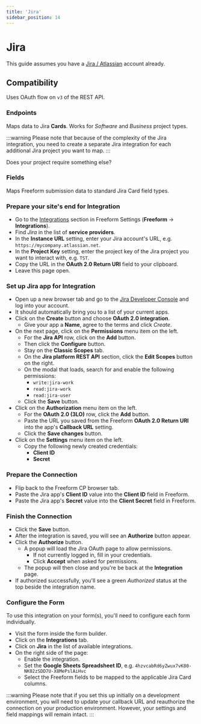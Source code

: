 ```yaml
---
title: 'Jira'
sidebar_position: 14
---
```



# Jira<Badge type="pro" text="Pro" /><Badge type="feature" text="New in 5.7+" />

This guide assumes you have a [Jira / Atlassian](https://www.atlassian.com/software/jira) account already.

## Compatibility

Uses OAuth flow on `v3` of the REST API.

### Endpoints
Maps data to Jira **Cards**. Works for _Software_ and _Business_ project types.

:::warning
Please note that because of the complexity of the Jira integration, you need to create a separate Jira integration for each additional Jira project you want to map.
:::

Does your project require something else? &nbsp; <PrimaryButtonWithLink to='/support/' label='Contact Us' />

### Fields
Maps Freeform submission data to standard Jira Card field types.

<VerticalStepWrapper>
<StepMarkdown>

### Prepare your site's end for Integration

- Go to the [Integrations](../configuration/settings.mdx#integrations) section in Freeform Settings (**Freeform** → **Integrations**).
- Find _Jira_ in the list of **service providers**.
- In the **Instance URL** setting, enter your Jira account's URL, e.g. `https://mycompany.atlassian.net`.
- In the **Project Key** setting, enter the project key of the Jira project you want to interact with, e.g. `TST`.
- Copy the URL in the **OAuth 2.0 Return URI** field to your clipboard.
- Leave this page open.

</StepMarkdown>
<StepMarkdown>

### Set up Jira app for Integration

- Open up a new browser tab and go to the [Jira Developer Console](https://developer.atlassian.com/console) and log into your account.
- It should automatically bring you to a list of your current apps.
- Click on the **Create** button and choose **OAuth 2.0 integration**.
    - Give your app a **Name**, agree to the terms and click _Create_.
- On the next page, click on the **Permissions** menu item on the left.
    - For the **Jira API** row, click on the **Add** button.
    - Then click the **Configure** button.
    - Stay on the **Classic Scopes** tab.
    - On the **Jira platform REST API** section, click the **Edit Scopes** button on the right.
    - On the modal that loads, search for and enable the following permissions:
        - `write:jira-work`
        - `read:jira-work`
        - `read:jira-user`
    - Click the **Save** button.
- Click on the **Authorization** menu item on the left.
    - For the **OAuth 2.0 (3LO)** row, click the **Add** button.
    - Paste the URL you saved from the Freeform **OAuth 2.0 Return URI** into the app's **Callback URL** setting.
    - Click the **Save changes** button.
- Click on the **Settings** menu item on the left.
    - Copy the following newly created credentials:
        - **Client ID**
        - **Secret**

</StepMarkdown>
<StepMarkdown>

### Prepare the Connection

- Flip back to the Freeform CP browser tab.
- Paste the Jira app's **Client ID** value into the **Client ID** field in Freeform.
- Paste the Jira app's **Secret** value into the **Client Secret** field in Freeform.

</StepMarkdown>
<StepMarkdown>

### Finish the Connection

- Click the **Save** button.
- After the integration is saved, you will see an **Authorize** button appear.
- Click the **Authorize** button.
  - A popup will load the Jira OAuth page to allow permissions.
    - If not currently logged in, fill in your credentials.
    - Click **Accept** when asked for permissions.
  - The popup will then close and you're be back at the **Integration** page.
- If authorized successfully, you'll see a green _Authorized_ status at the top beside the integration name.

</StepMarkdown>
<StepMarkdown>

### Configure the Form

To use this integration on your form(s), you'll need to configure each form individually.

- Visit the form inside the form builder.
- Click on the **Integrations** tab.
- Click on **Jira** in the list of available integrations.
- On the right side of the page:
    - Enable the integration.
    - Set the **Google Sheets Spreadsheet ID**, e.g. `4hzvcabRd6yZwux7vK80-NK02zSDD7U-X8MePslAiHvc`
    - Select the Freeform fields to be mapped to the applicable Jira Card columns.

</StepMarkdown>
</VerticalStepWrapper>

:::warning
Please note that if you set this up initially on a development environment, you will need to update your callback URL and reauthorize the connection on your production environment. However, your settings and field mappings will remain intact.
:::